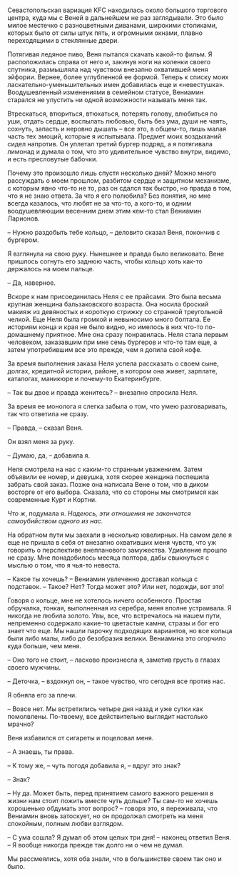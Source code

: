 # &nbsp; {#chapter-14}

Севастопольская вариация KFC находилась около большого торгового центра, куда мы с Веней в дальнейшем не раз заглядывали. Это было милое местечко с разноцветными диванами, широкими столиками, которых было от силы штук пять, и огромными окнами, плавно переходящими в стеклянные двери. 

Потягивая ледяное пиво, Веня пытался скачать какой-то фильм. Я расположилась справа от него и, закинув ноги на коленки своего спутника, размышляла над чувством внезапно охватившей меня эйфории. Вернее, более углубленной ее формой. Теперь к списку моих ласкательно-уменьшительных имен добавилась еще и «невестушка». Воодушевленный изменениями в семейном статусе, Вениамин старался не упустить ни одной возможности называть меня так.

Втрескаться, втюриться, втюхаться, потерять голову, влюбиться по уши, отдать сердце, воспылать любовью, быть без ума, души не чаять, сохнуть, запасть и неровно дышать – все это, в общем-то, лишь малая часть тех эмоций, которые я испытывала. Предмет моих воздыханий сидел напротив. Он уплетал третий бургер подряд, а я потягивала лимонад и думала о том, что это удивительное чувство внутри, видимо, и есть пресловутые бабочки. 

Почему это произошло лишь спустя несколько дней? Можно много рассуждать о моем прошлом, разбитом сердце и защитном механизме, с которым явно что-то не то, раз он сдался так быстро, но правда в том, что я не знаю ответа. За что я его полюбила? Без понятия, но мне всегда казалось, что любят не за что-то, а кого-то, и одним воодушевляющим весенним днем этим кем-то стал Вениамин Ларионов.

– Нужно раздобыть тебе кольцо, – деловито сказал Веня, покончив с бургером.

Я взглянула на свою руку. Нынешнее и правда было великовато. Вене пришлось согнуть его заднюю часть, чтобы кольцо хоть как-то держалось на моем пальце.

– Да, наверное.

Вскоре к нам присоединилась Неля с ее прайсами. Это была весьма крупная женщина бальзаковского возраста. Она носила броский макияж из девяностых и короткую стрижку со странной треугольной челкой. Еще Неля была громкой и невыносимо много болтала. Ее историям конца и края не было видно, но имелось в них что-то по-домашнему приятное. Мне она сразу понравилась. Неля стала первым человеком, заказавшим при мне семь бургеров и что-то там еще, а затем употребившим все это прежде, чем я допила свой кофе. 

За время выполнения заказа Неля успела рассказать о своем сыне, долгах, кредитной истории, районе, в котором она живет, зарплате, каталогах, маникюре и почему-то Екатеринбурге. 

– Так вы двое и правда женитесь? – внезапно спросила Неля.

За время ее монолога я слегка забыла о том, что умею разговаривать, так что ответила не сразу.

– Правда, – сказал Веня.

Он взял меня за руку.

– Думаю, да, – добавила я.

Неля смотрела на нас с каким-то странным уважением. Затем объявили ее номер, и девушка, хотя скорее женщина поспешила забрать свой заказ. Позже она написала Вене о том, что в диком восторге от его выбора. Сказала, что со стороны мы смотримся как современные Курт и Кортни.

*Что ж*, подумала я. *Надеюсь, эти отношения не закончатся самоубийством одного из нас.*

На обратном пути мы заехали в несколько ювелирных. На самом деле я еще не пришла в себя от внезапно охвативших меня чувств, что уж говорить о перспективе внепланового замужества. Удивление прошло не сразу. Мне понадобилось месяца полтора, дабы свыкнуться с мыслью о том, что я чья-то невеста.

– Какое ты хочешь? – Вениамин увлеченно доставал кольца с подставок. – Такое? Нет? Тогда может это? Или нет, подожди, вот это!

Говоря о кольце, мне не хотелось ничего особенного. Простая обручалка, тонкая, выполненная из серебра, меня вполне устраивала. Я никогда не любила золото. Увы, все, что встречалось на нашем пути, непременно содержало какие-то цветастые камни, стразы и бог его знает что еще. Мы нашли парочку подходящих вариантов, но все кольца были либо малы, либо до безобразия велики. Вениамина это огорчило куда больше, чем меня.

– Оно того не стоит, – ласково произнесла я, заметив грусть в глазах своего мужчины.

– Деточка, – вздохнул он, – такое чувство, что сегодня все против нас.

Я обняла его за плечи.

– Вовсе нет. Мы встретились четыре дня назад и уже сутки как помолвлены. По-твоему, все действительно выглядит настолько мрачно?

Веня избавился от сигареты и поцеловал меня.

– А знаешь, ты права.

– К тому же, – чуть погодя добавила я, – вдруг это знак?

– Знак?

– Ну да. Может быть, перед принятием самого важного решения в жизни нам стоит пожить вместе чуть дольше? Ты сам-то не хочешь хорошенько обдумать этот вопрос? – говоря это, я переживала, что Вениамин вновь затоскует, но он продолжал смотреть на меня спокойным, полным любви взглядом.

– С ума сошла? Я думал об этом целых три дня! – наконец ответил Веня. – Я вообще никогда прежде так долго ни о чем не думал.

Мы рассмеялись, хотя оба знали, что в большинстве своем так оно и было.


